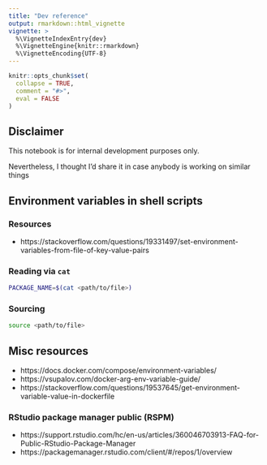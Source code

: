 ```yaml
---
title: "Dev reference"
output: rmarkdown::html_vignette
vignette: >
  %\VignetteIndexEntry{dev}
  %\VignetteEngine{knitr::rmarkdown}
  %\VignetteEncoding{UTF-8}
---
```


```r
knitr::opts_chunk$set(
  collapse = TRUE,
  comment = "#>",
  eval = FALSE
)
```

## Disclaimer

This notebook is for internal development purposes only. 

Nevertheless, I thought I'd share it in case anybody is working on similar
things

## Environment variables in shell scripts

### Resources

- https://stackoverflow.com/questions/19331497/set-environment-variables-from-file-of-key-value-pairs

### Reading via `cat`

```bash
PACKAGE_NAME=$(cat <path/to/file>)
```

### Sourcing

```bash
source <path/to/file>
```

## Misc resources

- https://docs.docker.com/compose/environment-variables/
- https://vsupalov.com/docker-arg-env-variable-guide/
- https://stackoverflow.com/questions/19537645/get-environment-variable-value-in-dockerfile

### RStudio package manager public (RSPM)
- https://support.rstudio.com/hc/en-us/articles/360046703913-FAQ-for-Public-RStudio-Package-Manager
- https://packagemanager.rstudio.com/client/#/repos/1/overview
